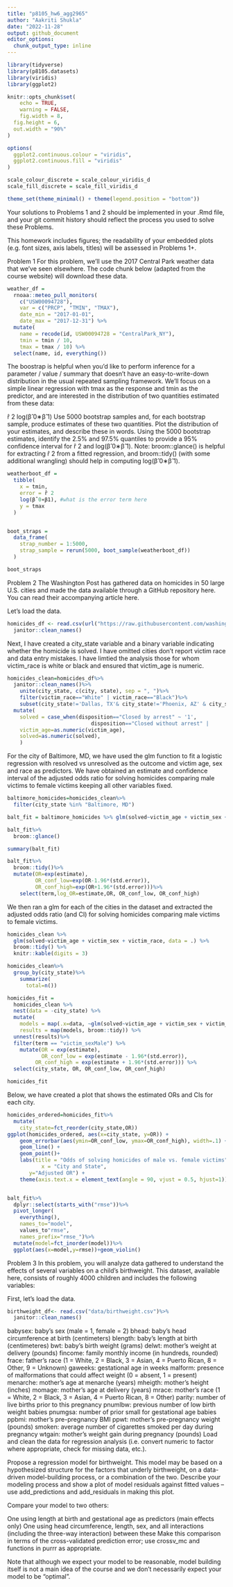 ```yaml
---
title: "p8105_hw6_agg2965"
author: "Aakriti Shukla"
date: "2022-11-28"
output: github_document
editor_options: 
  chunk_output_type: inline
---
```


```r
library(tidyverse)
library(p8105.datasets)
library(viridis)
library(ggplot2)

knitr::opts_chunk$set(
	echo = TRUE,
	warning = FALSE,
	fig.width = 8, 
  fig.height = 6,
  out.width = "90%"
)

options(
  ggplot2.continuous.colour = "viridis",
  ggplot2.continuous.fill = "viridis"
)

scale_colour_discrete = scale_colour_viridis_d
scale_fill_discrete = scale_fill_viridis_d

theme_set(theme_minimal() + theme(legend.position = "bottom"))
```

Your solutions to Problems 1 and 2 should be implemented in your .Rmd file, and your git commit history should reflect the process you used to solve these Problems.

This homework includes figures; the readability of your embedded plots (e.g. font sizes, axis labels, titles) will be assessed in Problems 1+.

Problem 1
For this problem, we’ll use the 2017 Central Park weather data that we’ve seen elsewhere. The code chunk below (adapted from the course website) will download these data.


```r
weather_df = 
  rnoaa::meteo_pull_monitors(
    c("USW00094728"),
    var = c("PRCP", "TMIN", "TMAX"), 
    date_min = "2017-01-01",
    date_max = "2017-12-31") %>%
  mutate(
    name = recode(id, USW00094728 = "CentralPark_NY"),
    tmin = tmin / 10,
    tmax = tmax / 10) %>%
  select(name, id, everything())
```


The boostrap is helpful when you’d like to perform inference for a parameter / value / summary that doesn’t have an easy-to-write-down distribution in the usual repeated sampling framework. We’ll focus on a simple linear regression with tmax as the response and tmin as the predictor, and are interested in the distribution of two quantities estimated from these data:

r̂ 2
log(β̂ 0∗β̂ 1)
Use 5000 bootstrap samples and, for each bootstrap sample, produce estimates of these two quantities. Plot the distribution of your estimates, and describe these in words. Using the 5000 bootstrap estimates, identify the 2.5% and 97.5% quantiles to provide a 95% confidence interval for r̂ 2 and log(β̂ 0∗β̂ 1). Note: broom::glance() is helpful for extracting r̂ 2 from a fitted regression, and broom::tidy() (with some additional wrangling) should help in computing log(β̂ 0∗β̂ 1).

```r
weatherboot_df = 
  tibble(
    x = tmin,
    error = r̂ 2
    log(β̂ 0∗β1), #what is the error term here
    y = tmax
  )


boot_straps = 
  data_frame(
    strap_number = 1:5000,
    strap_sample = rerun(5000, boot_sample(weatherboot_df))
  )

boot_straps

```

Problem 2
The Washington Post has gathered data on homicides in 50 large U.S. cities and made the data available through a GitHub repository here. You can read their accompanying article here.

Let's load the data. 
```r
homicides_df <- read.csv(url("https://raw.githubusercontent.com/washingtonpost/data-homicides/master/homicide-data.csv"))%>%
  janitor::clean_names()
```

Next, I have created a city_state variable and a binary variable indicating whether the homicide is solved. I have omitted cities don’t report victim race and data entry mistakes. I have limtied the analysis those for whom victim_race is white or black and ensured that victim_age is numeric.
```r
homicides_clean=homicides_df%>%
  janitor::clean_names()%>%
    unite(city_state, c(city, state), sep = ", ")%>%
    filter(victim_race=="White" | victim_race=="Black")%>%
    subset(city_state!='Dallas, TX'& city_state!='Phoenix, AZ' & city_state!= 'Kansas City, MO' & city_state!= 'Tulsa, OK' & city_state!= 'Tulsa, AL')%>%
  mutate(
    solved = case_when(disposition=="Closed by arrest" ~ '1',
                           disposition=="Closed without arrest" |                              disposition=="Open/No arrest" ~ '0'),
    victim_age=as.numeric(victim_age),
    solved=as.numeric(solved),
    )

```
For the city of Baltimore, MD, we have used the glm function to fit a logistic regression with resolved vs unresolved as the outcome and victim age, sex and race as predictors. We have obtained an estimate and confidence interval of the adjusted odds ratio for solving homicides comparing male victims to female victims keeping all other variables fixed.

```r
baltimore_homicides=homicides_clean%>%
  filter(city_state %in% "Baltimore, MD")
```

```r
balt_fit = baltimore_homicides %>% glm(solved~victim_age + victim_sex + victim_race, data=., family=binomial())

balt_fit%>% 
  broom::glance()

summary(balt_fit)

balt_fit%>%
  broom::tidy()%>%
  mutate(OR=exp(estimate),
         OR_conf_low=exp(OR-1.96*(std.error)),
         OR_conf_high=exp(OR+1.96*(std.error)))%>%
    select(term,log_OR=estimate,OR, OR_conf_low, OR_conf_high)
```

We then ran a glm for each of the cities in the dataset and extracted the adjusted odds ratio (and CI) for solving homicides comparing male victims to female victims.

```r
homicides_clean %>% 
  glm(solved~victim_age + victim_sex + victim_race, data = .) %>%
  broom::tidy() %>% 
  knitr::kable(digits = 3)

homicides_clean%>%
  group_by(city_state)%>%
    summarize(
      total=n())

homicides_fit =
  homicides_clean %>% 
  nest(data = -city_state) %>% 
  mutate(
    models = map(.x=data, ~glm(solved~victim_age + victim_sex + victim_race, data = .x, family=binomial())),
    results = map(models, broom::tidy)) %>% 
  unnest(results)%>%
  filter(term == "victim_sexMale") %>%
    mutate(OR = exp(estimate),
           OR_conf_low = exp(estimate - 1.96*(std.error)),
         OR_conf_high = exp(estimate + 1.96*(std.error))) %>%
  select(city_state, OR, OR_conf_low, OR_conf_high) 

homicides_fit
```


Below, we have created a plot that shows the estimated ORs and CIs for each city.


```r
homicides_ordered=homicides_fit%>%
  mutate(
    city_state=fct_reorder(city_state,OR))
ggplot(homicides_ordered, aes(x=city_state, y=OR)) + 
    geom_errorbar(aes(ymin=OR_conf_low, ymax=OR_conf_high), width=.1) +
    geom_line() +
    geom_point()+
    labs(title = "Odds of solving homicides of male vs. female victims",
           x = "City and State",
       y="Adjusted OR") +
    theme(axis.text.x = element_text(angle = 90, vjust = 0.5, hjust=1))



```

```r
balt_fit%>%
  dplyr::select(starts_with("rmse"))%>%
  pivot_longer(
    everything(),
    names_to="model",
    values_to"rmse",
    names_prefix="rmse_")%>%
  mutate(model=fct_inorder(model))%>%
  ggplot(aes(x=model,y=rmse))+geom_violin()
```


Problem 3
In this problem, you will analyze data gathered to understand the effects of several variables on a child’s birthweight. This dataset, available here, consists of roughly 4000 children and includes the following variables:

First, let's load the data.

```r
birthweight_df<- read.csv("data/birthweight.csv")%>%
  janitor::clean_names()
```

babysex: baby’s sex (male = 1, female = 2)
bhead: baby’s head circumference at birth (centimeters)
blength: baby’s length at birth (centimeteres)
bwt: baby’s birth weight (grams)
delwt: mother’s weight at delivery (pounds)
fincome: family monthly income (in hundreds, rounded)
frace: father’s race (1 = White, 2 = Black, 3 = Asian, 4 = Puerto Rican, 8 = Other, 9 = Unknown)
gaweeks: gestational age in weeks
malform: presence of malformations that could affect weight (0 = absent, 1 = present)
menarche: mother’s age at menarche (years)
mheigth: mother’s height (inches)
momage: mother’s age at delivery (years)
mrace: mother’s race (1 = White, 2 = Black, 3 = Asian, 4 = Puerto Rican, 8 = Other)
parity: number of live births prior to this pregnancy
pnumlbw: previous number of low birth weight babies
pnumgsa: number of prior small for gestational age babies
ppbmi: mother’s pre-pregnancy BMI
ppwt: mother’s pre-pregnancy weight (pounds)
smoken: average number of cigarettes smoked per day during pregnancy
wtgain: mother’s weight gain during pregnancy (pounds)
Load and clean the data for regression analysis (i.e. convert numeric to factor where appropriate, check for missing data, etc.).

Propose a regression model for birthweight. This model may be based on a hypothesized structure for the factors that underly birthweight, on a data-driven model-building process, or a combination of the two. Describe your modeling process and show a plot of model residuals against fitted values – use add_predictions and add_residuals in making this plot.

Compare your model to two others:

One using length at birth and gestational age as predictors (main effects only)
One using head circumference, length, sex, and all interactions (including the three-way interaction) between these
Make this comparison in terms of the cross-validated prediction error; use crossv_mc and functions in purrr as appropriate.

Note that although we expect your model to be reasonable, model building itself is not a main idea of the course and we don’t necessarily expect your model to be “optimal”.

